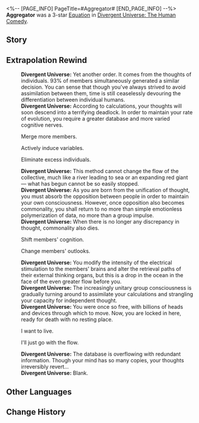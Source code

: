 <%-- [PAGE_INFO]
PageTitle=#Aggregator#
[END_PAGE_INFO] --%>
{{Removed|Equation}}
{{Equation Infobox
|period   = The Human Comedy
|rarity   = 3
|path1    = Erudition*8
|path2    = Propagation*4
|effect   = After allies use their Ultimates a total of {{Color|h|2}} times, deals {{Color|h|2}} instances of Wind DMG equal to {{Color|h|400%}} of {{Extra Effect|base DMG|61000500}} to a random enemy and applies {{Color|h|1}} {{Extra Effect|Spore(s)|60000017}} to it. This DMG will deal DMG equal to {{Color|h|30%}} of the original DMG to adjacent enemies. Every time this effect is triggered, increases the number of instances in this battle by 1 and increases the Ultimate DMG dealt by characters by {{Color|h|7%}}, to a maximum of {{Color|h|20}} times.
|mentions = 
}}
'''Aggregator''' was a 3-star [[Divergent Universe: The Human Comedy/Equations|Equation]] in [[Divergent Universe: The Human Comedy]].

==Story==
{{Description|One body with one pair of eyes &mdash; the creator placed all humans into the husk of infinitely sized seed, yet limited them to a finite lifespan. So, scholars carved diamonds into brains and forged eyes of liquid crystal, out-of-body organs to serve as extensions of the flesh.<br /><br />Humans entrust thinking to the extrapolation of support equipment. A collection that perfectly combined like cogs melted into a single beating heart, offering silence to your birth. The thoughts of the collective gather and net crawlers infinitely provide information on thinking and browsing. Their bodies form your neural ganglia and the machines in their hands form your sensors. Some say that you have no free will, and you are just the commonality of collective thoughts. Others say that, in the blindness of reality, you are the one that chooses on behalf of all.<br /><br />Everyone is you, and you are everyone. You are the decentralized thinker. You are the ghost in a distributed machine.}}
<!--
==Gameplay Notes==
* 
-->
==Extrapolation Rewind==
{{Dialogue Start}}
:'''Divergent Universe:''' Yet another order. It comes from the thoughts of individuals. 93% of members simultaneously generated a similar decision. You can sense that though you've always strived to avoid assimilation between them, time is still ceaselessly devouring the differentiation between individual humans.
:'''Divergent Universe:''' According to calculations, your thoughts will soon descend into a terrifying deadlock. In order to maintain your rate of evolution, you require a greater database and more varied cognitive nerves.
:{{DIcon|Arrow}} Merge more members.
:{{DIcon|Arrow}} Actively induce variables.
:{{DIcon|Arrow}} Eliminate excess individuals.
:'''Divergent Universe:''' This method cannot change the flow of the collective, much like a river leading to sea or an expanding red giant &mdash; what has begun cannot be so easily stopped.
:'''Divergent Universe:''' As you are born from the unification of thought, you must absorb the opposition between people in order to maintain your own consciousness. However, once opposition also becomes commonality, you shall return to no more than simple emotionless polymerization of data, no more than a group impulse.
:'''Divergent Universe:''' When there is no longer any discrepancy in thought, commonality also dies.
:{{DIcon|Arrow}} Shift members' cognition.
:{{DIcon|Arrow}} Change members' outlooks.
:'''Divergent Universe:''' You modify the intensity of the electrical stimulation to the members' brains and alter the retrieval paths of their external thinking organs, but this is a drop in the ocean in the face of the even greater flow before you.
:'''Divergent Universe:''' The increasingly unitary group consciousness is gradually turning around to assimilate your calculations and strangling your capacity for independent thought.
:'''Divergent Universe:''' You were once so free, with billions of heads and devices through which to move. Now, you are locked in here, ready for death with no resting place.
:{{DIcon|Arrow}} I want to live.
:{{DIcon|Arrow}} I'll just go with the flow.
:'''Divergent Universe:''' The database is overflowing with redundant information. Though your mind has so many copies, your thoughts irreversibly revert...
:'''Divergent Universe:''' Blank.
{{Dialogue End}}

==Other Languages==
{{Other Languages
|en   = Aggregator
|zhs  = 聚合者
|zht  = 聚合者
|ja   = {{Rubi|集|あつ}}める{{Rubi|者|もの}}
|ko   = 집합자
|es   = Agregador
|fr   = Agrégateur
|ru   = Агрегатор
|th   = ร่างผนึกรวม
|vi   = Người Tụ Họp
|de   = Aggregator
|id   = Aggregator
|pt   = Agregador
}}

==Change History==
{{Change History|2.5}}